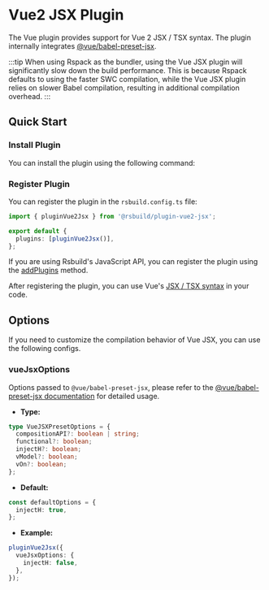 # Vue2 JSX Plugin

The Vue plugin provides support for Vue 2 JSX / TSX syntax. The plugin internally integrates [@vue/babel-preset-jsx](https://github.com/vuejs/jsx-vue2).

:::tip
When using Rspack as the bundler, using the Vue JSX plugin will significantly slow down the build performance. This is because Rspack defaults to using the faster SWC compilation, while the Vue JSX plugin relies on slower Babel compilation, resulting in additional compilation overhead.
:::

## Quick Start

### Install Plugin

You can install the plugin using the following command:


<PackageManagerTabs command="add @rsbuild/plugin-vue2-jsx -D" />

### Register Plugin

You can register the plugin in the `rsbuild.config.ts` file:

```ts title="rsbuild.config.ts"
import { pluginVue2Jsx } from '@rsbuild/plugin-vue2-jsx';

export default {
  plugins: [pluginVue2Jsx()],
};
```

If you are using Rsbuild's JavaScript API, you can register the plugin using the [addPlugins](/api/javascript-api/instance.html#rsbuildaddplugins) method.

After registering the plugin, you can use Vue's [JSX / TSX syntax](https://github.com/vuejs/jsx-vue2) in your code.

## Options

If you need to customize the compilation behavior of Vue JSX, you can use the following configs.

### vueJsxOptions

Options passed to `@vue/babel-preset-jsx`, please refer to the [@vue/babel-preset-jsx documentation](https://github.com/vuejs/jsx-vue2) for detailed usage.

- **Type:**

```ts
type VueJSXPresetOptions = {
  compositionAPI?: boolean | string;
  functional?: boolean;
  injectH?: boolean;
  vModel?: boolean;
  vOn?: boolean;
};
```

- **Default:**

```ts
const defaultOptions = {
  injectH: true,
};
```

- **Example:**

```ts
pluginVue2Jsx({
  vueJsxOptions: {
    injectH: false,
  },
});
```
